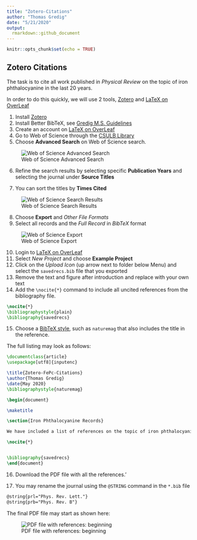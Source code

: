 ```yaml
---
title: "Zotero-Citations"
author: "Thomas Gredig"
date: "5/21/2020"
output: 
  rmarkdown::github_document
---
```


```r
knitr::opts_chunk$set(echo = TRUE)
```

## Zotero Citations

The task is to cite all work published in *Physical Review* on the topic of iron phthalocyanine in the last 20 years. 

In order to do this quickly, we will use 2 tools, [Zotero](https://www.zotero.org/) and [LaTeX on OverLeaf](https://www.overleaf.com/)

1. Install [Zotero](https://www.zotero.org/) 
2. Install Better BibTeX, see [Gredig M.S. Guidelines](https://github.com/thomasgredig/MSthesis-Guidelines#references)
3. Create an account on [LaTeX on OverLeaf](https://www.overleaf.com/)
4. Go to Web of Science through the [CSULB Library](https://www.csulb.edu/university-library)
5. Choose **Advanced Search** on Web of Science search.

![Web of Science Advanced Search](images/WebOfScience-Search.png)

6. Refine the search results by selecting specific **Publication Years** and selecting the journal under **Source Titles**

7. You can sort the titles by **Times Cited**

![Web of Science Search Results](images/WebOfScience-Results.png)

8. Choose **Export** and *Other File Formats*
9. Select all records and the *Full Record* in *BibTeX* format

![Web of Science Export](images/WebOfScience-Export.png)

10. Login to [LaTeX on OverLeaf](https://www.overleaf.com/)
11. Select *New Project* and choose **Example Project**
12. Click on the *Upload Icon* (up arrow next to folder below Menu) and select the `savedrecs.bib` file that you exported
13. Remove the text and figure after introduction and replace with your own text
14. Add the `\nocite{*}` command to include all uncited references from the bibliography file.

```latex
\nocite{*}
\bibliographystyle{plain}
\bibliography{savedrecs}
```


15. Choose a [BibTeX style](https://www.overleaf.com/learn/latex/Questions/Which_BibTeX_Styles_are_Available_on_Overleaf%3F), such as `naturemag` that also includes the title in the reference.

The full listing may look as follows:

```latex
\documentclass{article}
\usepackage[utf8]{inputenc}

\title{Zotero-FePc-Citations}
\author{Thomas Gredig}
\date{May 2020}
\bibliographystyle{naturemag}

\begin{document}

\maketitle

\section{Iron Phthalocyanine Records}

We have included a list of references on the topic of iron phthalocyanine in the last 20 years published in Physical Review journals.

\nocite{*}


\bibliography{savedrecs}
\end{document}
```

16. Download the PDF file with all the references.'

17. You may rename the journal using the `@STRING` command in the `*.bib` file

```latex
@string{prl="Phys. Rev. Lett."}
@string{prb="Phys. Rev. B"}
```

The final PDF file may start as shown here:

![PDF file with references: beginning](images/Zotero-Generated-PDF.png)